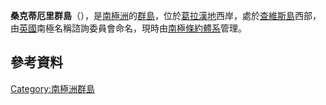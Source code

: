 {{coord|65|37|S|64|35|W|display=title}}

'''桑克蒂厄里群島'''（{{lang-en|Sanctuary Islands}}），是[[南極洲|南極洲]]的[[群島|群島]]，位於[[葛拉漢地|葛拉漢地]]西岸，處於[[查維斯島|查維斯島]]西部，由[[英國|英國]]南極名稱諮詢委員會命名，現時由[[南極條約體系|南極條約體系]]管理。

==參考資料==
{{usgs-gazetteer}}

{{DEFAULTSORT:Sanctuary Islands}}
[[Category:南極洲群島|Category:南極洲群島]]


{{GrahamCoast-geo-stub}}